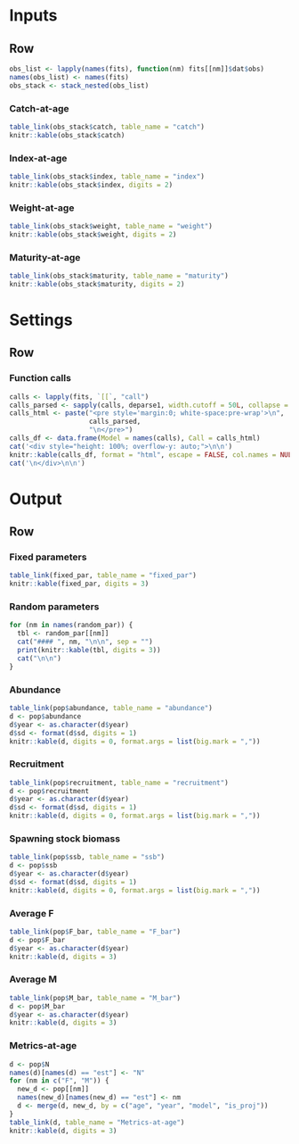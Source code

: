 
Inputs {data-navmenu="Tables"}
================================================================================

Row {.tabset}
--------------------------------------------------------------------------------

```r
obs_list <- lapply(names(fits), function(nm) fits[[nm]]$dat$obs)
names(obs_list) <- names(fits)
obs_stack <- stack_nested(obs_list) 
```


### Catch-at-age

```r
table_link(obs_stack$catch, table_name = "catch")
knitr::kable(obs_stack$catch)
```

### Index-at-age

```r
table_link(obs_stack$index, table_name = "index")
knitr::kable(obs_stack$index, digits = 2)
```

### Weight-at-age

```r
table_link(obs_stack$weight, table_name = "weight")
knitr::kable(obs_stack$weight, digits = 2)
```

### Maturity-at-age

```r
table_link(obs_stack$maturity, table_name = "maturity")
knitr::kable(obs_stack$maturity, digits = 2)
```


Settings {data-navmenu="Tables"}
================================================================================

Row {.tabset}
--------------------------------------------------------------------------------

### Function calls

```r
calls <- lapply(fits, `[[`, "call")
calls_parsed <- sapply(calls, deparse1, width.cutoff = 50L, collapse = "\n")
calls_html <- paste("<pre style='margin:0; white-space:pre-wrap'>\n",
                    calls_parsed,
                    "\n</pre>")
calls_df <- data.frame(Model = names(calls), Call = calls_html)
cat('<div style="height: 100%; overflow-y: auto;">\n\n')
knitr::kable(calls_df, format = "html", escape = FALSE, col.names = NULL)
cat('\n</div>\n\n')
```


Output {data-navmenu="Tables"}
================================================================================

Row {.tabset}
--------------------------------------------------------------------------------

### Fixed parameters

```r

table_link(fixed_par, table_name = "fixed_par")
knitr::kable(fixed_par, digits = 3)

```

### Random parameters

```r

for (nm in names(random_par)) {
  tbl <- random_par[[nm]]
  cat("#### ", nm, "\n\n", sep = "")
  print(knitr::kable(tbl, digits = 3))
  cat("\n\n")
}

```

### Abundance

```r
table_link(pop$abundance, table_name = "abundance")
d <- pop$abundance
d$year <- as.character(d$year)
d$sd <- format(d$sd, digits = 1)
knitr::kable(d, digits = 0, format.args = list(big.mark = ","))
```

### Recruitment

```r
table_link(pop$recruitment, table_name = "recruitment")
d <- pop$recruitment
d$year <- as.character(d$year)
d$sd <- format(d$sd, digits = 1)
knitr::kable(d, digits = 0, format.args = list(big.mark = ","))
```

### Spawning stock biomass

```r
table_link(pop$ssb, table_name = "ssb")
d <- pop$ssb
d$year <- as.character(d$year)
d$sd <- format(d$sd, digits = 1)
knitr::kable(d, digits = 0, format.args = list(big.mark = ","))
```

### Average F

```r
table_link(pop$F_bar, table_name = "F_bar")
d <- pop$F_bar
d$year <- as.character(d$year)
knitr::kable(d, digits = 3)
```

### Average M

```r
table_link(pop$M_bar, table_name = "M_bar")
d <- pop$M_bar
d$year <- as.character(d$year)
knitr::kable(d, digits = 3)
```

### Metrics-at-age

```r
d <- pop$N
names(d)[names(d) == "est"] <- "N"
for (nm in c("F", "M")) {
  new_d <- pop[[nm]]
  names(new_d)[names(new_d) == "est"] <- nm
  d <- merge(d, new_d, by = c("age", "year", "model", "is_proj"))
}
table_link(d, table_name = "Metrics-at-age")
knitr::kable(d, digits = 3)
```



